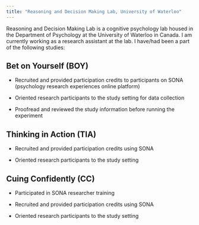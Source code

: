 ```yaml
---
title: "Reasoning and Decision Making Lab, University of Waterloo"
---
```


Reasoning and Decision Making Lab is a cognitive psychology lab housed in the Department of Psychology at the University of Waterloo in Canada. I am currently working as a research assistant at the lab. I have/had been a part of the following studies:

## Bet on Yourself (BOY)

-   Recruited and provided participation credits to participants on SONA (psychology research experiences online platform)

-   Oriented research participants to the study setting for data collection

-   Proofread and reviewed the study information before running the experiment

## Thinking in Action (TIA)

-   Recruited and provided participation credits using SONA

-   Oriented research participants to the study setting

## Cuing Confidently (CC)

-   Participated in SONA researcher training

-   Recruited and provided participation credits using SONA

-   Oriented research participants to the study setting